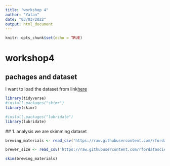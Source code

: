```yaml
---
title: "workshop 4"
author: "Yalan"
date: "03/03/2022"
output: html_document
---
```


```r
knitr::opts_chunk$set(echo = TRUE)
```

# workshop4

## pachages and dataset

I want to load the dataset from link[here](https://raw.githubusercontent.com/rfordatascience/tidytuesday/master/data/2020/2020-03-31/brewing_materials.csv)

```r
library(tidyverse)
#install.packages("skimr")
library(skimr)

#install.packages("lubridate")
library(lubridate)
```
 ## 1. analysis
 we are skimming dataset
```r
brewing_materials <- read_csv('https://raw.githubusercontent.com/rfordatascience/tidytuesday/master/data/2020/2020-03-31/brewing_materials.csv')

brewer_size <- read_csv('https://raw.githubusercontent.com/rfordatascience/tidytuesday/master/data/2020/2020-03-31/brewer_size.csv')

skim(brewing_materials)
```
 
